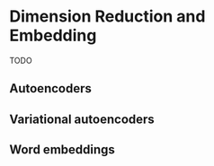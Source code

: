 # Dimension Reduction and Embedding

TODO

## Autoencoders

## Variational autoencoders

## Word embeddings
